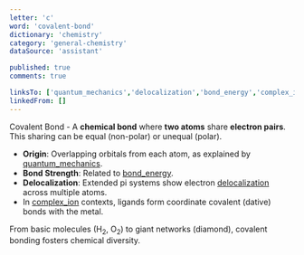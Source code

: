```yaml
---
letter: 'c'
word: 'covalent-bond'
dictionary: 'chemistry'
category: 'general-chemistry'
dataSource: 'assistant'

published: true
comments: true

linksTo: ['quantum_mechanics','delocalization','bond_energy','complex_ion']
linkedFrom: []
---
```


<a id="covalent_bond">Covalent Bond</a> - A **chemical bond** where **two atoms** share **electron pairs**. This sharing can be equal (non-polar) or unequal (polar).

- **Origin**: Overlapping orbitals from each atom, as explained by [quantum_mechanics](#quantum_mechanics).
- **Bond Strength**: Related to [bond_energy](#bond_energy).  
- **Delocalization**: Extended pi systems show electron [delocalization](#delocalization) across multiple atoms.
- In [complex_ion](#complex_ion) contexts, ligands form coordinate covalent (dative) bonds with the metal.

<Alert type='note'>
From basic molecules (H<sub>2</sub>, O<sub>2</sub>) to giant networks (diamond), covalent bonding fosters chemical diversity.
</Alert>
